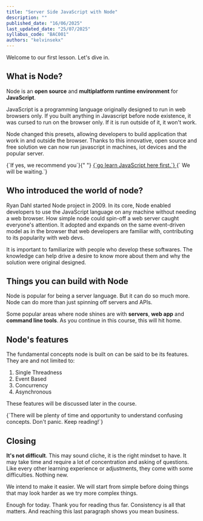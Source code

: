 ```yaml
---
title: "Server Side JavaScript with Node"
description: ""
published_date: "16/06/2025"
last_updated_date: "25/07/2025"
syllabus_code: "BAC001"
authors: "kelvinsekx"
---
```


Welcome to our first lesson. Let's dive in.

## What is Node?

Node is an **open source** and **multiplatform runtime environment** for **JavaScript**.

JavaScript is a programming language originally designed to run in web browsers only. If you built anything in Javascript before node existence, it was cursed to run on the browser only. If it is run outside of it, it won't work.

Node changed this presets, allowing developers to build application that work in and outside the browser. Thanks to this innovative, open source and free solution we can now run javascript in machines, iot devices and the popular server.

<AsideNote note="Is this your first time hearing about JavaScript?">
  <span>
    <span>{`If yes, we recommend you`}</span>{" "}
    <a href="https://web.dev/learn/javascript">
      {`go learn JavaScript here first.`}
    </a>
    <span> {` We will be waiting.`}</span>
  </span>
</AsideNote>

## Who introduced the world of node?

Ryan Dahl started Node project in 2009. In its core, Node enabled developers to use the JavaScript language on any machine without needing a web browser. How simple node could spin-off a web server caught everyone's attention. It adopted and expands on the same event-driven model as in the browser that web developers are familiar with, contributing to its popularity with web devs.

<AsideNote>
  It is important to familiarize with people who develop these softwares. The
  knowledge can help drive a desire to know more about them and why the solution
  were original designed.
</AsideNote>

## Things you can build with Node

Node is popular for being a server language. But it can do so much more. Node can do more than just spinning off servers and APIs.

Some popular areas where node shines are with **servers**, **web app** and **command line tools**. As you continue in this course, this will hit home.

## Node's features

The fundamental concepts node is built on can be said to be its features. They are and not limited to:

1. Single Threadness
2. Event Based
3. Concurrency
4. Asynchronous

These features will be discussed later in the course.

<AsideNote note="Just saw something that's confusing?">
  {`There will be plenty of time and opportunity to understand confusing concepts. Don't panic. Keep reading!`}
</AsideNote>

## Closing

**It's not difficult**. This may sound cliche, it is the right mindset to have. It may take time and require a lot of concentration and asking of questions. Like every other learning experience or adjustments, they come with some difficulties. Nothing new.

We intend to make it easier. We will start from simple before doing things that may look harder as we try more complex things.

Enough for today. Thank you for reading thus far. Consistency is all that matters. And reaching this last paragraph shows you mean business.
